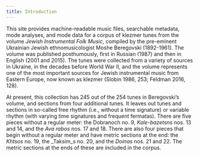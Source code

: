 ```yaml
---
title: Introduction
---
```


This site provides machine-readable music files, searchable metadata, mode analyses, and mode data for a corpus of klezmer tunes from the volume _Jewish Instrumental Folk Music_, compiled by the pre-eminent Ukrainian Jewish ethnomusicologist Moshe Beregovski (1892-1961). The volume was published posthumously, first in Russian (1987) and then in English (2001 and 2015). The tunes were collected from a variety of sources in Ukraine, in the decades before World War II, and the volume represents one of the most important sources for Jewish instrumental music from Eastern Europe, now known as klezmer (Slobin 1986, 253; Feldman 2016, 128).
 
At present, this collection has 245 out of the 254 tunes in Beregovski’s volume, and sections from four additional tunes. It leaves out tunes and sections in so-called free rhythm (i.e., without a time signature) or variable rhythm (with varying time signatures and frequent fermatas). There are five pieces without a regular meter: the Dobranoch no. 9, _Kale-bazetsns_ nos. 13 and 14, and the _Ava rabos_ nos. 17 and 18. There are also four pieces that begin without a regular meter and have metric sections at the end: the _Khtsos_ no. 19, the _Taksim_s no. 20, and the _Doinas_ nos. 21 and 22. The metric sections at the ends of these are included in the corpus.